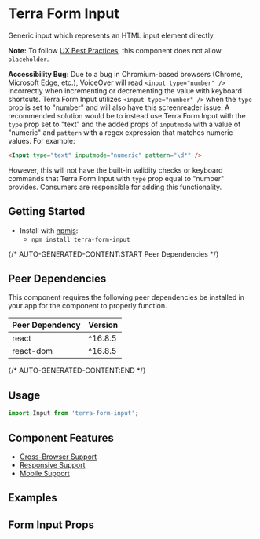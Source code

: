 


<Badge />

# Terra Form Input

Generic input which represents an HTML input element directly.

**Note:** To follow [UX Best Practices](https://www.w3.org/WAI/GL/low-vision-a11y-tf/wiki/Placeholder_Research), this component does not allow `placeholder`.

<Notice variant="caution" ariaLevel="3">

**Accessibility Bug:** Due to a bug in Chromium-based browsers (Chrome, Microsoft Edge, etc.), VoiceOver will read `<input type="number" />` incorrectly when incrementing or decrementing the value with keyboard shortcuts. Terra Form Input utilizes `<input type="number" />` when the `type` prop is set to "number" and will also have this screenreader issue. A recommended solution would be to instead use Terra Form Input with the `type` prop set to "text" and the added props of `inputmode` with a value of "numeric" and `pattern` with a regex expression that matches numeric values. For example:

 ```html
<Input type="text" inputmode="numeric" pattern="\d*" />
```

However, this will not have the built-in validity checks or keyboard commands that Terra Form Input with `type` prop equal to "number" provides. Consumers are responsible for adding this functionality.

</Notice>

## Getting Started

- Install with [npmjs](https://www.npmjs.com):
  - `npm install terra-form-input`

{/* AUTO-GENERATED-CONTENT:START Peer Dependencies  */}
## Peer Dependencies

This component requires the following peer dependencies be installed in your app for the component to properly function.

| Peer Dependency | Version |
|-|-|
| react | ^16.8.5 |
| react-dom | ^16.8.5 |

{/* AUTO-GENERATED-CONTENT:END */}

## Usage

```jsx
import Input from 'terra-form-input';
```

## Component Features

 * [Cross-Browser Support](https://engineering.cerner.com/terra-ui/about/terra-ui/component-standards#cross-browser-support)
 * [Responsive Support](https://engineering.cerner.com/terra-ui/about/terra-ui/component-standards#responsive-support)
 * [Mobile Support](https://engineering.cerner.com/terra-ui/about/terra-ui/component-standards#mobile-support)

## Examples
<BlankExample title="Default Input" />
<NumberInputExample title="Numeric Input" />
<AccessibilityHooksExample title="Accessibilty Hooks Input" />
<ControlledDefaultExample title="Controlled Example - Valid" />
<ControlledDisabledExample title="Controlled Example - Valid Disabled" />
<ControlledDefaultInvalidExample title="Controlled Example - Invalid" />
<ControlledDisabledInvalidExample title="Controlled Example - Invalid Disabled" />
<ControlledDefaultIncompleteExample title="Controlled Example - Incomplete" description="Applies theme-specific styling for incomplete, this controlled example shows a simple version of incomplete styling being removed after value is added. ***Note: Only use incomplete if given specific guidance, reserved for specific applications when no value has been provided. Not for general use.***" />
<InputProgrammaticSet />
<UncontrolledDefaultExample title="Uncontrolled Example - Valid" />
<UncontrolledDisabledExample title="Uncontrolled Example - Valid Disabled" />
<UncontrolledDefaultInvalidExample title="Uncontrolled Example - Invalid" />
<UncontrolledDisabledInvalidExample title="Uncontrolled Example - Invalid Disabled" />
<UncontrolledDefaultIncompleteExample title="Uncontrolled Example - Incomplete" description="Applies theme-specific styling for incomplete. ***Note: Only use incomplete if given specific guidance, reserved for specific applications when no value has been provided. Not for general use.***" />
<UncontrolledInvalidWithIncompleteExample title="Uncontrolled Example - Invalid And Incomplete With Invalid Taking Precedence" description="Applies theme-specific styling for incomplete and invalid, invalid-only styling displays taking precedence. ***Note: Only use incomplete if given specific guidance, reserved for specific applications when no value has been provided. Not for general use.***" />

## Form Input Props
<FormInputPropsTable />

